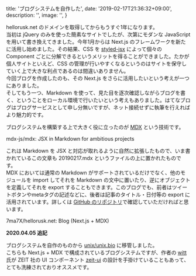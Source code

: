 
  title: 'ブログシステムを自作した',
  date: '2019-02-17T21:36:32+09:00',
  description: '',
  image: '',
}

hellorusk.net のドメインを取得してからもうすぐ1年になります。  
当初は jQuery のみを使った簡素なサイトでしたが、次第にモダンな JavaScript を用いて書き換えてきました。今年1月からは Next.js のフレームワークを新たに活用し始めました。その結果、CSS を [styled-jsx](https://github.com/zeit/styled-jsx) によって個々の Component ごとに分解できるというメリットを得ることができました。たかが個人サイトといえど、CSS の管理が行いやすくなるというのはサイトを保守していく上で大きな利点であるのは間違いありません。  
今回ブログを作成したのも、その Next.js をさらに活用したいという考えが一つにありました。  
そしてもう一つ、Markdown を使って、見た目を逐次確認しながらブログを書く、ということをローカル環境で行いたいという考えもありました。はてなブログはブログサービスとして申し分無いですが、ネット接続せずに執筆を行えればより魅力的です。
  
ブログシステムを構築する上で大きく役に立ったのが [MDX](https://github.com/mdx-js/mdx) という技術です。

<Link href="https://github.com/mdx-js/mdx" color target="_blank">mdx-js/mdx: JSX in Markdown for ambitious projects</Link>

これは Markdown を JSX と対応が取れるように自然に拡張したもので、いま書かれているこの文章も 20190217.mdx というファイルの上に置かれたものです。  
MDX においては通常の Markdown がサポートされているだけでなく、他のモジュールを import してそれを Markdown の文中に置いたり、逆にオブジェクトを定義してそれを export することもできます。このブログでも、前者はツイートボタンやmetaタグの記述などに、後者は記事のタイトル・日付等の export に活用されています。詳しくは [GitHub のリポジトリ](https://github.com/7ma7X/hellorusk.net)で確認していただければと思います。  

<Link href="https://github.com/7ma7X/hellorusk.net" color target="_blank">7ma7X/hellorusk.net: Blog (Next.js + MDX)</Link>

<br/>

**2020.04.05 追記**

ブログシステムを自作のものから [unix/unix.bio](https://github.com/unix/unix.bio) に移管しました。  
こちらも Next.js + MDX で構成されているブログシステムですが、作者の [witt](https://github.com/unix) 氏が ZEIT 社の UI コンポーネント [zeit-ui](https://github.com/zeit-ui) の設計を手掛けていることもあって、とても洗練されておりオススメです。





